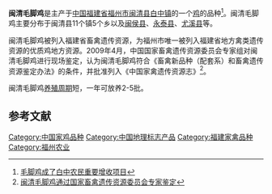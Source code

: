 '''闽清毛脚鸡'''是主产于[[中华人民共和国|中国]][[福建省|福建省]][[福州市|福州市]][[闽清县|闽清县]][[白中镇|白中镇]]的一个[[鸡|鸡]]的品种<ref>[http://www.fjmq.gov.cn/info/1458.html 毛脚鸡成了白中农民重要增收项目]{{dead link|date=2018年5月 |bot=InternetArchiveBot |fix-attempted=yes }}</ref>。闽清毛脚鸡主要分布于闽清县11个镇5个乡以及[[闽侯县|闽侯县]]、[[永泰县|永泰县]]、[[尤溪县|尤溪县]]等。

闽清毛脚鸡被列入福建省畜禽遗传资源，为福州市唯一被列入福建省地方禽类遗传资源的优质鸡地方资源。2009年4月，中国国家畜禽遗传资源委员会专家组对闽清毛脚鸡进行现场鉴定，认为闽清毛脚鸡符合《畜禽新品种（配套系）和畜禽遗传资源鉴定办法》的条件，并批准列入《中国家禽遗传资源志》<ref>[http://www.fzagri.gov.cn/fuzhou/jsp/detail.jsp?id=4028907e20ac9ba70120b1ad312c0011 闽清毛脚鸡通过国家畜禽遗传资源委员会专家鉴定]{{dead link|date=2018年5月 |bot=InternetArchiveBot |fix-attempted=yes }}</ref>。

闽清毛脚鸡[[养殖周期|养殖周期]]短，一年可放养2-5批。

==参考文献==
<div class="references-small">
<references />
</div>
{{福建省家畜家禽品种}}
{{鸡形目小作品}}
{{农业小作品}}

[[Category:中国家鸡品种|Category:中国家鸡品种]]
[[Category:中国地理标志产品|Category:中国地理标志产品]]
[[Category:福建家禽品种|Category:福建家禽品种]]
[[Category:福州农业|Category:福州农业]]